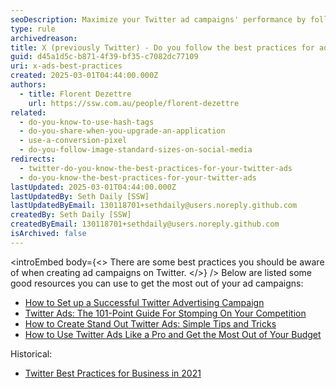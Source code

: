 ```yaml
---
seoDescription: Maximize your Twitter ad campaigns' performance by following best practices and utilizing expert resources on campaign setup, ad creation, and budget optimization.
type: rule
archivedreason:
title: X (previously Twitter) - Do you follow the best practices for ads?
guid: d45a1d5c-b871-4f39-bf35-c7082dc77109
uri: x-ads-best-practices
created: 2025-03-01T04:44:00.000Z
authors:
  - title: Florent Dezettre
    url: https://ssw.com.au/people/florent-dezettre
related:
  - do-you-know-to-use-hash-tags
  - do-you-share-when-you-upgrade-an-application
  - use-a-conversion-pixel
  - do-you-follow-image-standard-sizes-on-social-media
redirects:
  - twitter-do-you-know-the-best-practices-for-your-twitter-ads
  - do-you-know-the-best-practices-for-your-twitter-ads
lastUpdated: 2025-03-01T04:44:00.000Z
lastUpdatedBy: Seth Daily [SSW]
lastUpdatedByEmail: 130118701+sethdaily@users.noreply.github.com
createdBy: Seth Daily [SSW]
createdByEmail: 130118701+sethdaily@users.noreply.github.com
isArchived: false
---
```


<introEmbed
  body={<>
There are some best practices you should be aware of when creating ad campaigns on Twitter.
  </>}
/>
Below are listed some good resources you can use to get the most out of your ad campaigns:

* [How to Set up a Successful Twitter Advertising Campaign](https://sproutsocial.com/insights/twitter-advertising/)
* [Twitter Ads: The 101-Point Guide For Stomping On Your Competition](https://klientboost.com/twitter/twitter-ads)
* [How to Create Stand Out Twitter Ads: Simple Tips and Tricks](https://medium.com/@crello/how-to-create-stand-out-twitter-ads-simple-tips-and-tricks-2f7373760504)
* [How to Use Twitter Ads Like a Pro and Get the Most Out of Your Budget](https://blog.hootsuite.com/twitter-ads/)

Historical:

* [Twitter Best Practices for Business in 2021](https://www.marketingdigibook.com/blog/twitter-best-practices/)
